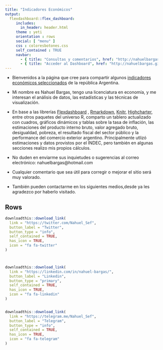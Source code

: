 ```yaml
---
title: "Indicadores Económicos"
output:
  flexdashboard::flex_dashboard:
     includes:
       in_header: header.html
     theme : yeti
     orientation : rows
     social: [ "menu" ] 
     css : coloresbotones.css
     self_contained : TRUE
     navbar:
       - { title: "Consultas y comentarios", href: "http://nahuelbargas.github.io/indeco/index.html", align: right}
       - { title: "Acceder al Dashboard", href: "http://nahuelbargas.github.io/indeco/indeco.html", align: left}
---
```


- Bienvenidos a la página que cree para compartir algunos [indicadores económicos seleccionados]("http://nahuelbargas.github.io/indeco/indeco.html")
de la república Argentina. 

- Mi nombre es Nahuel Bargas, tengo una licenciatura en economía, y me 
interesan el análisis de datos, las estadísticas y 
las técnicas de visualización.


- En base a las librerías [Flexdashboard]("https://rstudio.github.io/flexdashboard") , [Rmarkdown]("http://rmarkdown.rstudio.com/"), [Knitr]("https://yihui.org/knitr/"), [Highcharter]("http://jkunst.com/highcharter/"),
entre otros paquetes del universo R, 
comparto un tablero actualizado con cuadros, gráficos dinámicos y 
tablas sobre la tasa de inflación, las estimaciones del producto interno bruto,
valor agregado bruto, desigualdad, pobreza, el resultado fiscal del sector público y la performance del comercio exterior 
argentino. 
Principalmente utlizó estimaciones y datos provistos por el INDEC, pero también en 
algunas secciones realizo mis propios cálculos.


- No duden en enviarme sus inquietudes o sugerencias al correo electrónico: nahuelbargas@hotmail.com  

- Cualquier comentario que sea útil para corregir o mejorar el sitio será muy valorado.


- También pueden contactarme en los siguientes medios,desde ya les agradezco por haberlo visitado.


Rows {data-height=50}
-------------------------------------



```r

downloadthis::download_link(
  link = "https://twitter.com/Nahuel_Sef",
  button_label = "Twitter",
  button_type = "info",
  self_contained = TRUE, 
  has_icon = TRUE, 
  icon = "fa fa-twitter"
)  



downloadthis::download_link(
  link = "https://linkedin.com/in/nahuel-bargas/",
  button_label = "Linkedin",
  button_type = "primary",
  self_contained = TRUE, 
  has_icon = TRUE, 
  icon = "fa fa-linkedin"
)  


downloadthis::download_link(
  link = "https://telegram.me/Nahuel_Sef",
  button_label = "Telegram",
  button_type = "info",
  self_contained = TRUE, 
  has_icon = TRUE, 
  icon = "fa fa-telegram"
)  

```

